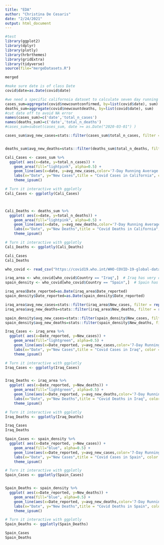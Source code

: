 ```yaml
---
title: "EDA"
author: "Christina De Cesaris"
date: "2/24/2021"
output: html_document
---
```

```r
#test
library(ggplot2)
library(dplyr)
library(plotly)
library(hrbrthemes)
library(gridExtra)
library(tidyverse)
source(file="mergeDatasets.R")
```

```r
merged
```


```r

#make sure date is of class Date
covid$date=as.Date(covid$date)

#we need a specific californoia dataset to calculate seven day running average
cases_sum=aggregate(covid$newcountconfirmed, by=list(covid$date), sum)
deaths_sum=aggregate(covid$newcountdeaths, by=list(covid$date), sum)
#cut date off to avoid NA error
names(cases_sum)=c('date','total_n_cases')
names(deaths_sum)=c('date','total_n_deaths')
#cases_sum=subset(cases_sum, date >= as.Date("2020-03-01") )
```

```r
cases_sum$avg_new_cases=stats::filter(cases_sum$total_n_cases, filter = rep(1/7, 7), sides = 1)


deaths_sum$avg_new_deaths=stats::filter(deaths_sum$total_n_deaths, filter = rep(1/7, 7), sides = 1)


```


```r

Cali_Cases <- cases_sum %>%
  ggplot( aes(x=date, y=total_n_cases)) +
    geom_area(fill="lightpink", alpha=0.5) +
    geom_line(aes(x=date, y=avg_new_cases,color='7-Day Running Average')) +
    labs(x="Date", y="New Cases",title = "Covid Cases in California", color = "Legend") +
    theme_ipsum()

# Turn it interactive with ggplotly
Cali_Cases <- ggplotly(Cali_Cases)



Cali_Deaths <- deaths_sum %>%
  ggplot( aes(x=date, y=total_n_deaths)) +
    geom_area(fill="lightpink", alpha=0.5) +
    geom_line(aes(x=date, y=avg_new_deaths,color='7-Day Running Average')) +
    labs(x="Date", y="New Deaths",title = "Covid Deaths in California", color = "Legend") +
    theme_ipsum()

# Turn it interactive with ggplotly
Cali_Deaths <- ggplotly(Cali_Deaths)

Cali_Cases
Cali_Deaths
```

```r
who_covid <- read_csv("https://covid19.who.int/WHO-COVID-19-global-data.csv")

iraq_area <- who_covid[who_covid$Country == "Iraq",]  # Iraq has very close area with CA
spain_density <- who_covid[who_covid$Country == "Spain",]  # Spain has very close population density with CA

iraq_area$Date_reported=as.Date(iraq_area$Date_reported)
spain_density$Date_reported=as.Date(spain_density$Date_reported)

iraq_area$avg_new_cases=stats::filter(iraq_area$New_cases, filter = rep(1/7, 7), sides = 1)
iraq_area$avg_new_deaths=stats::filter(iraq_area$New_deaths, filter = rep(1/7, 7), sides = 1)

spain_density$avg_new_cases=stats::filter(spain_density$New_cases, filter = rep(1/7, 7), sides = 1)
spain_density$avg_new_deaths=stats::filter(spain_density$New_deaths, filter = rep(1/7, 7), sides = 1)

Iraq_Cases <- iraq_area %>%
  ggplot( aes(x=Date_reported, y=New_cases)) +
    geom_area(fill="lightgreen", alpha=0.5) +
    geom_line(aes(x=Date_reported, y=avg_new_cases,color='7-Day Running Average'), color='Green') +
    labs(x="Date", y="New Cases",title = "Covid Cases in Iraq", color = "Legend") +
    theme_ipsum()

# Turn it interactive with ggplotly
Iraq_Cases <- ggplotly(Iraq_Cases)


Iraq_Deaths <- iraq_area %>%
  ggplot( aes(x=Date_reported, y=New_deaths)) +
    geom_area(fill="lightgreen", alpha=0.5) +
    geom_line(aes(x=Date_reported, y=avg_new_deaths,color='7-Day Running Average'), color='Green') +
    labs(x="Date", y="New Deaths",title = "Covid Deaths in Iraq", color = "Legend") +
    theme_ipsum()

# Turn it interactive with ggplotly
Iraq_Deaths <- ggplotly(Iraq_Deaths)

Iraq_Cases
Iraq_Deaths

Spain_Cases <- spain_density %>%
  ggplot( aes(x=Date_reported, y=New_cases)) +
    geom_area(fill="blue", alpha=0.5) +
    geom_line(aes(x=Date_reported, y=avg_new_cases,color='7-Day Running Average'), color='blue') +
    labs(x="Date", y="New Cases",title = "Covid Cases in Spain", color = "Legend") +
    theme_ipsum()

# Turn it interactive with ggplotly
Spain_Cases <- ggplotly(Spain_Cases)


Spain_Deaths <- spain_density %>%
  ggplot( aes(x=Date_reported, y=New_deaths)) +
    geom_area(fill="blue", alpha=0.5) +
    geom_line(aes(x=Date_reported, y=avg_new_deaths,color='7-Day Running Average'), color='blue') +
    labs(x="Date", y="New Deaths",title = "Covid Deaths in Spain", color = "Legend") +
    theme_ipsum()

# Turn it interactive with ggplotly
Spain_Deaths <- ggplotly(Spain_Deaths)

Spain_Cases
Spain_Deaths
```
